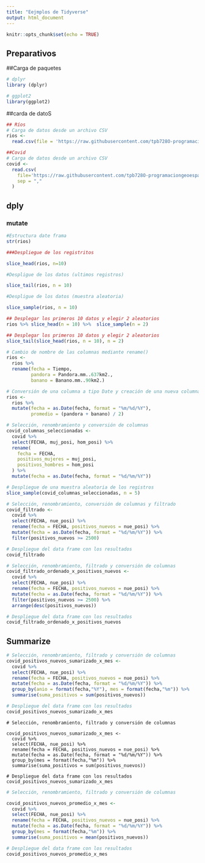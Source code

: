 ```yaml
---
title: "Eejmplos de Tidyverse"
output: html_document
---
```


```r
knitr::opts_chunk$set(echo = TRUE)
```

## Preparativos

##Carga de paquetes

```r
# dplyr
library (dplyr)

# ggplot2
library(ggplot2)
```

##carda de datoS
```r
## Ríos
# Carga de datos desde un archivo CSV
rios <-
  read.csv(file = 'https://raw.githubusercontent.com/tpb728O-programaciongeoespacialr/2021ii/main/datos/hidrologia/fdc/fdc.csv')

##Covid
# Carga de datos desde un archivo CSV
covid <- 
  read.csv(
    file='https://raw.githubusercontent.com/tpb728O-programaciongeoespacialr/2021ii/main/datos/minsalud/covid/ultimafecha_CSV_GENERAL.csv', 
    sep = ","
  )

```
## dply

### mutate 

```r
#Estructura date frama
str(rios)
```

```r
###Despliegue de los registritos

slice_head(rios, n=10)

#Despligue de los datos (ultimos registros)

slice_tail(rios, n = 10)

#Despligue de los datos (muestra aleatoria)

slice_sample(rios, n = 10)
```


```r

## Desplegar los primeros 10 datos y elegir 2 aleatorios
rios %>% slice_head(n = 10) %>%  slice_sample(n = 2)
```

```r
## Desplegar los primeros 10 datos y elegir 2 aleatorios
slice_tail(slice_head(rios, n = 10), n = 2)
```

```r
# Cambio de nombre de las columnas mediante rename()
rios <-
  rios %>%
  rename(fecha = Tiempo,
         pandora = Pandora.mm..637km2.,
         banano = Banano.mm..90km2.)


```

```r
# Conversión de una columna a tipo Date y creación de una nueva columna
rios <-
  rios %>%
  mutate(fecha = as.Date(fecha, format = "%m/%d/%Y"),
         promedio = (pandora + banano) / 2)
```

```r

# Selección, renombramiento y conversión de columnas
covid_columnas_seleccionadas <-
  covid %>%
  select(FECHA, muj_posi, hom_posi) %>%
  rename(
    fecha = FECHA,
    positivos_mujeres = muj_posi,
    positivos_hombres = hom_posi
  ) %>%
  mutate(fecha = as.Date(fecha, format = "%d/%m/%Y"))

# Despliegue de una muestra aleatoria de los registros
slice_sample(covid_columnas_seleccionadas, n = 5)


```

```r

# Selección, renombramiento, conversión de columnas y filtrado
covid_filtrado <-
  covid %>%
  select(FECHA, nue_posi) %>%
  rename(fecha = FECHA, positivos_nuevos = nue_posi) %>%
  mutate(fecha = as.Date(fecha, format = "%d/%m/%Y")) %>%
  filter(positivos_nuevos >= 2500)

# Despliegue del data frame con los resultados
covid_filtrado


```

```r

# Selección, renombramiento, filtrado y conversión de columnas
covid_filtrado_ordenado_x_positivos_nuevos <-
  covid %>%
  select(FECHA, nue_posi) %>%
  rename(fecha = FECHA, positivos_nuevos = nue_posi) %>%
  mutate(fecha = as.Date(fecha, format = "%d/%m/%Y")) %>%
  filter(positivos_nuevos >= 2500) %>%
  arrange(desc(positivos_nuevos))

# Despliegue del data frame con los resultados
covid_filtrado_ordenado_x_positivos_nuevos


```
## Summarize

```r

# Selección, renombramiento, filtrado y conversión de columnas
covid_positivos_nuevos_sumarizado_x_mes <-
  covid %>%
  select(FECHA, nue_posi) %>%
  rename(fecha = FECHA, positivos_nuevos = nue_posi) %>%
  mutate(fecha = as.Date(fecha, format = "%d/%m/%Y")) %>%
  group_by(anio = format(fecha,"%Y"), mes = format(fecha,"%m")) %>%
  summarise(suma_positivos = sum(positivos_nuevos))

# Despliegue del data frame con los resultados
covid_positivos_nuevos_sumarizado_x_mes


```


```r-summarze
# Selección, renombramiento, filtrado y conversión de columnas

covid_positivos_nuevos_sumarizado_x_mes <-
  covid %>%
  select(FECHA, nue_posi) %>%
  rename(fecha = FECHA, positivos_nuevos = nue_posi) %>%
  mutate(fecha = as.Date(fecha, format = "%d/%m/%Y")) %>%
  group_by(mes = format(fecha,"%m")) %>%
  summarise(suma_positivos = sum(positivos_nuevos))

# Despliegue del data frame con los resultados
covid_positivos_nuevos_sumarizado_x_mes

```

```r
# Selección, renombramiento, filtrado y conversión de columnas

covid_positivos_nuevos_promedio_x_mes <-
  covid %>%
  select(FECHA, nue_posi) %>%
  rename(fecha = FECHA, positivos_nuevos = nue_posi) %>%
  mutate(fecha = as.Date(fecha, format = "%d/%m/%Y")) %>%
  group_by(mes = format(fecha,"%m")) %>%
  summarise(suma_positivos = mean(positivos_nuevos))

# Despliegue del data frame con los resultados
covid_positivos_nuevos_promedio_x_mes

```

















